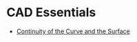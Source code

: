# CAD Essentials

- [Continuity of the Curve and the Surface](./cad-essentials/continuity-curve-and-surface)


